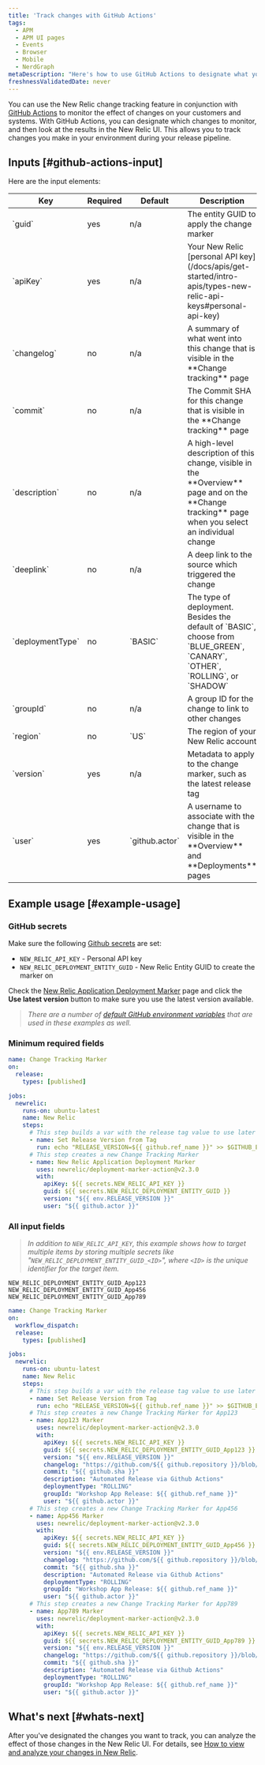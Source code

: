 ```yaml
---
title: 'Track changes with GitHub Actions'
tags:
  - APM
  - APM UI pages
  - Events
  - Browser
  - Mobile
  - NerdGraph
metaDescription: "Here's how to use GitHub Actions to designate what you want to capture with change tracking."
freshnessValidatedDate: never
---
```



You can use the New Relic change tracking feature in conjunction with [GitHub Actions](https://docs.github.com/en/actions) to monitor the effect of changes on your customers and systems. With GitHub Actions, you can designate which changes to monitor, and then look at the results in the New Relic UI. This allows you to track changes you make in your environment during your release pipeline.

## Inputs [#github-actions-input]

Here are the input elements:

<table>
  <thead>
    <tr>
      <th style={{ width: "200px" }}>
        Key
      </th>
      <th>
        Required
      </th>
      <th style={{ width: "200px" }}>
        Default
      </th>
      <th>
        Description
      </th>
    </tr>
  </thead>
    <tbody>
    <tr>
      <td>
        `guid`
      </td>
      <td>
        yes
      </td>
      <td>
        n/a
      </td>
      <td>
        The entity GUID to apply the change marker
      </td>
    </tr>
    <tr>
      <td>
        `apiKey`
      </td>
      <td>
        yes
      </td>
      <td>
        n/a
      </td>
      <td>
        Your New Relic [personal API key](/docs/apis/get-started/intro-apis/types-new-relic-api-keys#personal-api-key)
      </td>
    </tr>
    <tr>
      <td>
        `changelog`
      </td>
      <td>
        no
      </td>
      <td>
        n/a
      </td>
      <td>
        A summary of what went into this change that is visible in the **Change tracking** page
      </td>
    </tr>
    <tr>
      <td>
        `commit`
      </td>
      <td>
        no
      </td>
      <td>
        n/a
      </td>
      <td>
        The Commit SHA for this change that is visible in the **Change tracking** page
      </td>
    </tr>
    <tr>
      <td>
        `description`
      </td>
      <td>
        no
      </td>
      <td>
        n/a
      </td>
      <td>
        A high-level description of this change, visible in the **Overview** page and on the **Change tracking** page when you select an individual change
      </td>
    </tr>
    <tr>
      <td>
        `deeplink`
      </td>
      <td>
        no
      </td>
      <td>
        n/a
      </td>
      <td>
        A deep link to the source which triggered the change
      </td>
    </tr>
    <tr>
      <td>
        `deploymentType`
      </td>
      <td>
        no
      </td>
      <td>
        `BASIC`
      </td>
      <td>
        The type of deployment. Besides the default of `BASIC`, choose from `BLUE_GREEN`, `CANARY`, `OTHER`, `ROLLING`, or `SHADOW`
      </td>
    </tr>
    <tr>
      <td>
        `groupId`
      </td>
      <td>
        no
      </td>
      <td>
        n/a
      </td>
      <td>
        A group ID for the change to link to other changes
      </td>
    </tr>
    <tr>
      <td>
        `region`
      </td>
      <td>
        no
      </td>
      <td>
        `US`
      </td>
      <td>
        The region of your New Relic account
      </td>
    </tr>
    <tr>
      <td>
        `version`
      </td>
      <td>
        yes
      </td>
      <td>
        n/a
      </td>
      <td>
        Metadata to apply to the change marker, such as the latest release tag
      </td>
    </tr>
    <tr>
      <td>
        `user`
      </td>
      <td>
        yes
      </td>
      <td>
        `github.actor`
      </td>
      <td>
        A username to associate with the change that is visible in the **Overview** and **Deployments** pages
      </td>
    </tr>
  </tbody>
</table>

## Example usage [#example-usage]

### GitHub secrets

Make sure the following [Github secrets](https://docs.github.com/en/actions/security-guides/encrypted-secrets#about-encrypted-secrets) are set:
* `NEW_RELIC_API_KEY` - Personal API key
* `NEW_RELIC_DEPLOYMENT_ENTITY_GUID` - New Relic Entity GUID to create the marker on

Check the [New Relic Application Deployment Marker](https://github.com/marketplace/actions/new-relic-application-deployment-marker) page and click the **Use latest version** button to make sure you use the latest version available.


>*There are a number of [default GitHub environment variables](https://docs.github.com/en/actions/learn-github-actions/variables#default-environment-variables) that are used in these examples as well.*

### Minimum required fields

```yaml
name: Change Tracking Marker
on:
  release:
    types: [published]

jobs:
  newrelic:
    runs-on: ubuntu-latest
    name: New Relic
    steps:
      # This step builds a var with the release tag value to use later
      - name: Set Release Version from Tag
        run: echo "RELEASE_VERSION=${{ github.ref_name }}" >> $GITHUB_ENV
      # This step creates a new Change Tracking Marker
      - name: New Relic Application Deployment Marker
        uses: newrelic/deployment-marker-action@v2.3.0
        with:
          apiKey: ${{ secrets.NEW_RELIC_API_KEY }}
          guid: ${{ secrets.NEW_RELIC_DEPLOYMENT_ENTITY_GUID }}
          version: "${{ env.RELEASE_VERSION }}"
          user: "${{ github.actor }}"
```

### All input fields

>*In addition to `NEW_RELIC_API_KEY`, this example shows how to target multiple items by storing multiple secrets like "`NEW_RELIC_DEPLOYMENT_ENTITY_GUID_<ID>`", where `<ID>` is the unique identifier for the target item.*

```
NEW_RELIC_DEPLOYMENT_ENTITY_GUID_App123
NEW_RELIC_DEPLOYMENT_ENTITY_GUID_App456
NEW_RELIC_DEPLOYMENT_ENTITY_GUID_App789
```

```yaml
name: Change Tracking Marker
on:
  workflow_dispatch:
  release:
    types: [published]

jobs:
  newrelic:
    runs-on: ubuntu-latest
    name: New Relic
    steps:
      # This step builds a var with the release tag value to use later
      - name: Set Release Version from Tag
        run: echo "RELEASE_VERSION=${{ github.ref_name }}" >> $GITHUB_ENV
      # This step creates a new Change Tracking Marker for App123
      - name: App123 Marker
        uses: newrelic/deployment-marker-action@v2.3.0
        with:
          apiKey: ${{ secrets.NEW_RELIC_API_KEY }}
          guid: ${{ secrets.NEW_RELIC_DEPLOYMENT_ENTITY_GUID_App123 }}
          version: "${{ env.RELEASE_VERSION }}"
          changelog: "https://github.com/${{ github.repository }}/blob/master/CHANGELOG.md"
          commit: "${{ github.sha }}"
          description: "Automated Release via Github Actions"
          deploymentType: "ROLLING"
          groupId: "Workshop App Release: ${{ github.ref_name }}"
          user: "${{ github.actor }}"
      # This step creates a new Change Tracking Marker for App456
      - name: App456 Marker
        uses: newrelic/deployment-marker-action@v2.3.0
        with:
          apiKey: ${{ secrets.NEW_RELIC_API_KEY }}
          guid: ${{ secrets.NEW_RELIC_DEPLOYMENT_ENTITY_GUID_App456 }}
          version: "${{ env.RELEASE_VERSION }}"
          changelog: "https://github.com/${{ github.repository }}/blob/master/CHANGELOG.md"
          commit: "${{ github.sha }}"
          description: "Automated Release via Github Actions"
          deploymentType: "ROLLING"
          groupId: "Workshop App Release: ${{ github.ref_name }}"
          user: "${{ github.actor }}"
      # This step creates a new Change Tracking Marker for App789
      - name: App789 Marker
        uses: newrelic/deployment-marker-action@v2.3.0
        with:
          apiKey: ${{ secrets.NEW_RELIC_API_KEY }}
          guid: ${{ secrets.NEW_RELIC_DEPLOYMENT_ENTITY_GUID_App789 }}
          version: "${{ env.RELEASE_VERSION }}"
          changelog: "https://github.com/${{ github.repository }}/blob/master/CHANGELOG.md"
          commit: "${{ github.sha }}"
          description: "Automated Release via Github Actions"
          deploymentType: "ROLLING"
          groupId: "Workshop App Release: ${{ github.ref_name }}"
          user: "${{ github.actor }}"
```

## What's next [#whats-next]

After you've designated the changes you want to track, you can analyze the effect of those changes in the New Relic UI. For details, see [How to view and analyze your changes in New Relic](/docs/change-tracking/change-tracking-view-analyze).

